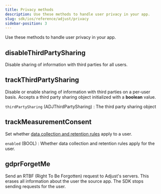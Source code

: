```yaml
---
title: Privacy methods
description: Use these methods to handle user privacy in your app.
slug: sdk/ios/reference/adjust/privacy
sidebar-position: 3
---
```


Use these methods to handle user privacy in your app.

<Function>

## disableThirdPartySharing 

Disable sharing of information with third parties for all users.

<slot slot="signature">


<DisableThirdPartySharingSig />

</slot>

<slot slot="snippet">


<DisableThirdPartySharing />

</slot>

</Function>

<Function>

## trackThirdPartySharing

Disable or enable sharing of information with third parties on a per-user basis. Accepts a third party sharing object initialized with a **boolean** value.

<slot slot="signature">


<TrackThirdPartySharingSig />

</slot>

<slot slot="snippet">


<TrackThirdPartySharing />

</slot>

<slot slot="parameters">

`thirdPartySharing` (ADJThirdPartySharing)
: The third party sharing object

</slot>

</Function>

<Function>

## trackMeasurementConsent

Set whether [data collection and retention rules](https://help.adjust.com/en/article/manage-data-collection-and-retention) apply to a user.

<slot slot="signature">


<TrackMeasurementConsentSig />

</slot>

<slot slot="snippet">


<TrackMeasurementConsent />

</slot>

<slot slot="parameters">

`enabled` (BOOL)
: Whether data collection and retention rules apply for the user.

</slot>

</Function>

<Function>

## gdprForgetMe

Send an <Abbr>RTBF (Right To Be Forgotten)</Abbr> request to Adjust's servers. This erases all information about the user the source app. The SDK stops sending requests for the user.

<slot slot="signature">


<GdprForgetMeSig />

</slot>

<slot slot="snippet">


<GdprForgetMe />

</slot>

</Function>
